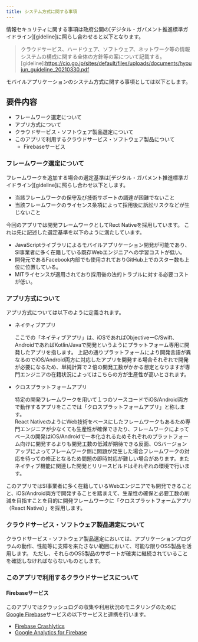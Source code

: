```yaml
---
title: システム方式に関する事項
---
```


情報セキュリティに関する事項は政府公開の[デジタル・ガバメント推進標準ガイドライン][gideline]に照らし合わせると以下となります。
>クラウドサービス、ハードウェア、ソフトウェア、ネットワーク等の情報システムの構成に関する全体の方針等の案について記載する。
[gideline]:https://cio.go.jp/sites/default/files/uploads/documents/hyoujun_guideline_20210330.pdf

モバイルアプリケーションのシステム方式に関する事項としては以下とします。

## 要件内容

- フレームワーク選定について
- アプリ方式について
- クラウドサービス・ソフトウェア製品選定について
- このアプリで利用するクラウドサービス・ソフトウェア製品について
    - Firebaseサービス

### フレームワーク選定について

フレームワークを追加する場合の選定基準は[デジタル・ガバメント推進標準ガイドライン][gideline]に照らし合わせ以下とします。
  - 当該フレームワークの保守及び技術サポートの調達が困難でないこと
  - 当該フレームワークのライセンス条項によって採用後に訴訟リスクなどが生じないこと

今回のアプリでは開発フレームワークとしてRect Nativeを採用しています。
これは先に記述した選定基準を以下のように満たしています。

- JavaScriptライブラリによるモバイルアプリケーション開発が可能であり、SI事業者に多く在籍している既存Webエンジニアへの学習コストが低い。
- 開発元であるFacebook内部でも使用されておりGitHub上でのスター数も上位に位置している。
- MITライセンスが適用されており採用後の法的トラブルに対する必要コストが低い。

### アプリ方式について

アプリ方式については以下のように定義されます。

- ネイティブアプリ

    ここでの「ネイティブアプリ」は、iOSであればObjectiveーC/Swift、AndroidであればKotlin/Javaで開発というようにプラットフォーム専用に開発したアプリを指します。
    上記の通りプラットフォームにより開発言語が異なるのでiOS/Android両方に対応したアプリを開発する場合それぞれで開発が必要になるため、単純計算で２倍の開発工数がかかる想定となりますが専門エンジニアの在籍状況によってはこちらの方が生産性が高いとされます。

- クロスプラットフォームアプリ

    特定の開発フレームワークを用いて１つのソースコードでiOS/Android両方で動作するアプリをここでは「クロスプラットフォームアプリ」と称します。  
    React NativeのようにWeb技術をベースにしたフレームワークもあるため専門エンジニアが少なくても生産性が確保できたり、フレームワークによってベースの開発はiOS/Androidで一本化されるためそれぞれのプラットフォーム向けに開発するよりも開発工数の低減が期待できる反面、OSバージョンアップによってフレームワーク側に問題が発生した場合フレームワークの対応を待っての修正となるため問題の即時対応が難しい場合があります。またネイティブ機能に関連した開発とリリースビルドはそれぞれの環境で行います。

このアプリではSI事業者に多く在籍しているWebエンジニアでも開発できることと、iOS/Android両方で開発することを踏まえて、生産性の確保と必要工数の削減を目指すことを目的に開発フレームワークに「クロスプラットフォームアプリ（React Native）」を採用します。

### クラウドサービス・ソフトウェア製品選定について

クラウドサービス・ソフトウェア製品選定においては、アプリケーションプログラムの動作、性能等に支障を来たさない範囲において、可能な限りOSS製品を活用します。
ただし、それらのOSS製品のサポートが確実に継続されていることを確認しなければならないものとします。

### このアプリで利用するクラウドサービスについて

#### Firebaseサービス

このアプリではクラッシュログの収集や利用状況のモニタリングのために[Google Firebase][firebase]サービスの以下サービスと連携を行います。

- [Firebase Crashlytics][Crashlytics]
- [Google Analytics for Firebase][Analytics]

[firebase]:https://firebase.google.com/?hl=ja
[Crashlytics]:https://firebase.google.com/products/crashlytics?hl=ja
[Analytics]:https://firebase.google.com/products/analytics?hl=ja
